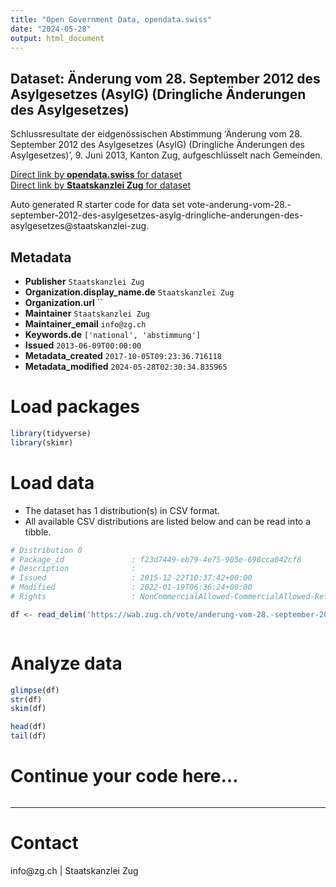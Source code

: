```yaml
---
title: "Open Government Data, opendata.swiss"
date: "2024-05-28"
output: html_document
---
```


## Dataset: Änderung vom 28. September 2012 des Asylgesetzes (AsylG) (Dringliche Änderungen des Asylgesetzes)

Schlussresultate der eidgenössischen Abstimmung 'Änderung vom 28. September 2012 des Asylgesetzes (AsylG) (Dringliche Änderungen des Asylgesetzes)', 9. Juni 2013, Kanton Zug, aufgeschlüsselt nach Gemeinden.

[Direct link by **opendata.swiss** for dataset](https://opendata.swiss/de/dataset/anderung-vom-28-september-2012-des-asylgesetzes-asylg-dringliche-anderungen-des-asylgesetzes)<br>
[Direct link by **Staatskanzlei Zug** for dataset](https://wab.zug.ch/vote/anderung-vom-28.-september-2012-des-asylgesetzes-asylg-dringliche-anderungen-des-asylgesetzes/data)

Auto generated R starter code for data set vote-anderung-vom-28.-september-2012-des-asylgesetzes-asylg-dringliche-anderungen-des-asylgesetzes@staatskanzlei-zug.

## Metadata

- **Publisher** `Staatskanzlei Zug`
- **Organization.display_name.de** `Staatskanzlei Zug`
- **Organization.url** ``
- **Maintainer** `Staatskanzlei Zug`
- **Maintainer_email** `info@zg.ch`
- **Keywords.de** `['national', 'abstimmung']`
- **Issued** `2013-06-09T00:00:00`
- **Metadata_created** `2017-10-05T09:23:36.716118`
- **Metadata_modified** `2024-05-28T02:30:34.835965`


# Load packages

```r

library(tidyverse)
library(skimr)

```

# Load data

-   The dataset has 1 distribution(s) in CSV format.
-   All available CSV distributions are listed below and can be read into a tibble.

```r

# Distribution 0
# Package_id               : f23d7449-eb79-4e75-905e-698cca042cf8
# Description              : 
# Issued                   : 2015-12-22T10:37:42+00:00
# Modified                 : 2022-01-19T06:36:24+00:00
# Rights                   : NonCommercialAllowed-CommercialAllowed-ReferenceRequired

df <- read_delim('https://wab.zug.ch/vote/anderung-vom-28.-september-2012-des-asylgesetzes-asylg-dringliche-anderungen-des-asylgesetzes/data-csv')



```

# Analyze data

```r

glimpse(df)
str(df)
skim(df)

head(df)
tail(df)

```

# Continue your code here...

```r

```

------------------------------------------------------------------------

# Contact

info@zg.ch | Staatskanzlei Zug
